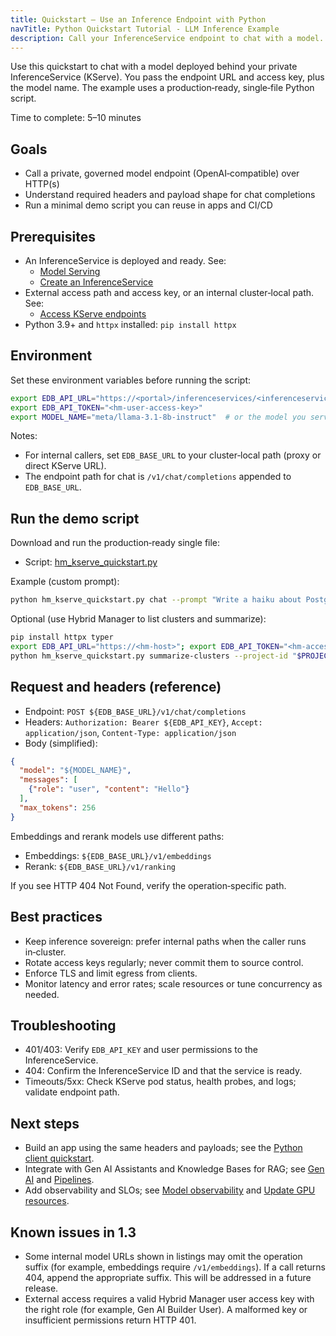 ```yaml
---
title: Quickstart — Use an Inference Endpoint with Python
navTitle: Python Quickstart Tutorial - LLM Inference Example
description: Call your InferenceService endpoint to chat with a model.
---
```


Use this quickstart to chat with a model deployed behind your private InferenceService (KServe). You pass the endpoint URL and access key, plus the model name. The example uses a production‑ready, single‑file Python script.

Time to complete: 5–10 minutes

## Goals

- Call a private, governed model endpoint (OpenAI‑compatible) over HTTP(s)
- Understand required headers and payload shape for chat completions
- Run a minimal demo script you can reuse in apps and CI/CD

## Prerequisites

- An InferenceService is deployed and ready. See:
  - [Model Serving](/edb-postgres-ai/1.3/ai-factory/model/serving/)
  - [Create an InferenceService](/edb-postgres-ai/1.3/ai-factory/model/create-inferenceservice/)
- External access path and access key, or an internal cluster‑local path. See:
  - [Access KServe endpoints](/edb-postgres-ai/1.3/ai-factory/model/access-kserve-endpoints)
- Python 3.9+ and `httpx` installed: `pip install httpx`

## Environment

Set these environment variables before running the script:

```bash
export EDB_API_URL="https://<portal>/inferenceservices/<inferenceservice-id>"
export EDB_API_TOKEN="<hm-user-access-key>"
export MODEL_NAME="meta/llama-3.1-8b-instruct"  # or the model you serve
```

Notes:
- For internal callers, set `EDB_BASE_URL` to your cluster‑local path (proxy or direct KServe URL).
- The endpoint path for chat is `/v1/chat/completions` appended to `EDB_BASE_URL`.

## Run the demo script

Download and run the production‑ready single file:

- Script: [hm_kserve_quickstart.py](/samples/hm_kserve_quickstart.py)

Example (custom prompt):

```bash
python hm_kserve_quickstart.py chat --prompt "Write a haiku about Postgres and GPUs."
```

Optional (use Hybrid Manager to list clusters and summarize):

```bash
pip install httpx typer
export EDB_API_URL="https://<hm-host>"; export EDB_API_TOKEN="<hm-access-token>"; export PROJECT_ID="<uuid>"
python hm_kserve_quickstart.py summarize-clusters --project-id "$PROJECT_ID"
```

## Request and headers (reference)

- Endpoint: `POST ${EDB_BASE_URL}/v1/chat/completions`
- Headers: `Authorization: Bearer ${EDB_API_KEY}`, `Accept: application/json`, `Content-Type: application/json`
- Body (simplified):

```json
{
  "model": "${MODEL_NAME}",
  "messages": [
    {"role": "user", "content": "Hello"}
  ],
  "max_tokens": 256
}
```

Embeddings and rerank models use different paths:

- Embeddings: `${EDB_BASE_URL}/v1/embeddings`
- Rerank: `${EDB_BASE_URL}/v1/ranking`

If you see HTTP 404 Not Found, verify the operation‑specific path.

## Best practices

- Keep inference sovereign: prefer internal paths when the caller runs in‑cluster.
- Rotate access keys regularly; never commit them to source control.
- Enforce TLS and limit egress from clients.
- Monitor latency and error rates; scale resources or tune concurrency as needed.

## Troubleshooting

- 401/403: Verify `EDB_API_KEY` and user permissions to the InferenceService.
- 404: Confirm the InferenceService ID and that the service is ready.
- Timeouts/5xx: Check KServe pod status, health probes, and logs; validate endpoint path.

## Next steps

- Build an app using the same headers and payloads; see the [Python client quickstart](/edb-postgres-ai/1.3/ai-factory/model/quickstart-python-client).
- Integrate with Gen AI Assistants and Knowledge Bases for RAG; see [Gen AI](/edb-postgres-ai/1.3/ai-factory/gen-ai) and [Pipelines](/edb-postgres-ai/1.3/ai-factory/pipeline).
- Add observability and SLOs; see [Model observability](/edb-postgres-ai/1.3/ai-factory/model/observability) and [Update GPU resources](/edb-postgres-ai/1.3/ai-factory/model/update-gpu-resources/).

## Known issues in 1.3

- Some internal model URLs shown in listings may omit the operation suffix (for example, embeddings require `/v1/embeddings`). If a call returns 404, append the appropriate suffix. This will be addressed in a future release.
- External access requires a valid Hybrid Manager user access key with the right role (for example, Gen AI Builder User). A malformed key or insufficient permissions return HTTP 401.
